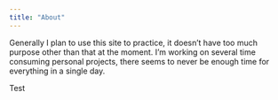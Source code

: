 ```yaml
---
title: "About"
---
```


Generally I plan to use this site to practice, it doesn't have too much purpose other than that at the moment. I'm working on several time consuming personal projects, there seems to never be enough time for everything in a single day.

Test
